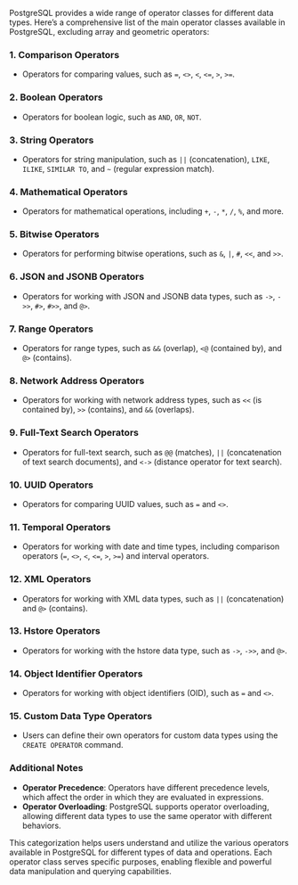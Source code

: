 PostgreSQL provides a wide range of operator classes for different data types. Here’s a comprehensive list of the main operator classes available in PostgreSQL, excluding array and geometric operators:

### 1. **Comparison Operators**

- Operators for comparing values, such as `=`, `<>`, `<`, `<=`, `>`, `>=`.

### 2. **Boolean Operators**

- Operators for boolean logic, such as `AND`, `OR`, `NOT`.

### 3. **String Operators**

- Operators for string manipulation, such as `||` (concatenation), `LIKE`, `ILIKE`, `SIMILAR TO`, and `~` (regular expression match).

### 4. **Mathematical Operators**

- Operators for mathematical operations, including `+`, `-`, `*`, `/`, `%`, and more.

### 5. **Bitwise Operators**

- Operators for performing bitwise operations, such as `&`, `|`, `#`, `<<`, and `>>`.

### 6. **JSON and JSONB Operators**

- Operators for working with JSON and JSONB data types, such as `->`, `->>`, `#>`, `#>>`, and `@>`.

### 7. **Range Operators**

- Operators for range types, such as `&&` (overlap), `<@` (contained by), and `@>` (contains).

### 8. **Network Address Operators**

- Operators for working with network address types, such as `<<` (is contained by), `>>` (contains), and `&&` (overlaps).

### 9. **Full-Text Search Operators**

- Operators for full-text search, such as `@@` (matches), `||` (concatenation of text search documents), and `<->` (distance operator for text search).

### 10. **UUID Operators**

- Operators for comparing UUID values, such as `=` and `<>`.

### 11. **Temporal Operators**

- Operators for working with date and time types, including comparison operators (`=`, `<>`, `<`, `<=`, `>`, `>=`) and interval operators.

### 12. **XML Operators**

- Operators for working with XML data types, such as `||` (concatenation) and `@>` (contains).

### 13. **Hstore Operators**

- Operators for working with the hstore data type, such as `->`, `->>`, and `@>`.

### 14. **Object Identifier Operators**

- Operators for working with object identifiers (OID), such as `=` and `<>`.

### 15. **Custom Data Type Operators**

- Users can define their own operators for custom data types using the `CREATE OPERATOR` command.

### Additional Notes

- **Operator Precedence**: Operators have different precedence levels, which affect the order in which they are evaluated in expressions.
- **Operator Overloading**: PostgreSQL supports operator overloading, allowing different data types to use the same operator with different behaviors.

This categorization helps users understand and utilize the various operators available in PostgreSQL for different types of data and operations. Each operator class serves specific purposes, enabling flexible and powerful data manipulation and querying capabilities.
